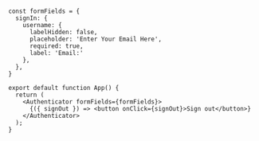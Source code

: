 ```tsx{3-10, 17}

const formFields = {
  signIn: {
    username: {
      labelHidden: false,
      placeholder: 'Enter Your Email Here',
      required: true,
      label: 'Email:'
    },
  },
}

export default function App() {
  return (
    <Authenticator formFields={formFields}>
      {({ signOut }) => <button onClick={signOut}>Sign out</button>}
    </Authenticator>
  );
}
```
